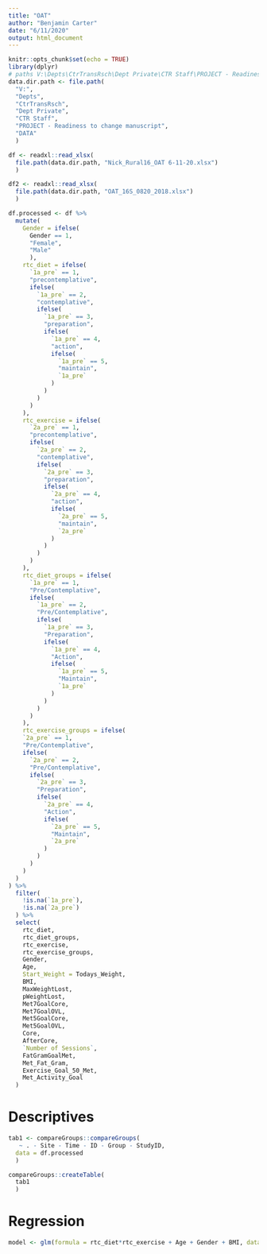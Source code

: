 ---
title: "OAT"
author: "Benjamin Carter"
date: "6/11/2020"
output: html_document
---

```{r setup, include=FALSE}
knitr::opts_chunk$set(echo = TRUE)
library(dplyr)
# paths V:\Depts\CtrTransRsch\Dept Private\CTR Staff\PROJECT - Readiness to change manuscript\DATA
data.dir.path <- file.path(
  "V:",
  "Depts", 
  "CtrTransRsch", 
  "Dept Private", 
  "CTR Staff", 
  "PROJECT - Readiness to change manuscript", 
  "DATA"
  )
```

```{r loadData, include=FALSE}
df <- readxl::read_xlsx(
  file.path(data.dir.path, "Nick_Rural16_OAT 6-11-20.xlsx")
  )

df2 <- readxl::read_xlsx(
  file.path(data.dir.path, "OAT_16S_0820_2018.xlsx")
  )
```


```{r selection}
df.processed <- df %>% 
  mutate(
    Gender = ifelse(
      Gender == 1,
      "Female",
      "Male"
      ),
    rtc_diet = ifelse(
      `1a_pre` == 1,
      "precontemplative",
      ifelse(
        `1a_pre` == 2,
        "contemplative",
        ifelse(
          `1a_pre` == 3,
          "preparation",
          ifelse(
            `1a_pre` == 4,
            "action",
            ifelse(
              `1a_pre` == 5,
              "maintain",
              `1a_pre`
            )
          )
        )
      )
    ),
    rtc_exercise = ifelse(
      `2a_pre` == 1,
      "precontemplative",
      ifelse(
        `2a_pre` == 2,
        "contemplative",
        ifelse(
          `2a_pre` == 3,
          "preparation",
          ifelse(
            `2a_pre` == 4,
            "action",
            ifelse(
              `2a_pre` == 5,
              "maintain",
              `2a_pre`
            )
          )
        )
      )
    ),
    rtc_diet_groups = ifelse(
      `1a_pre` == 1,
      "Pre/Contemplative",
      ifelse(
        `1a_pre` == 2,
        "Pre/Contemplative",
        ifelse(
          `1a_pre` == 3,
          "Preparation",
          ifelse(
            `1a_pre` == 4,
            "Action",
            ifelse(
              `1a_pre` == 5,
              "Maintain",
              `1a_pre`
            )
          )
        )
      )
    ),
    rtc_exercise_groups = ifelse(
    `2a_pre` == 1,
    "Pre/Contemplative",
    ifelse(
      `2a_pre` == 2,
      "Pre/Contemplative",
      ifelse(
        `2a_pre` == 3,
        "Preparation",
        ifelse(
          `2a_pre` == 4,
          "Action",
          ifelse(
            `2a_pre` == 5,
            "Maintain",
            `2a_pre`
          )
        )
      )
    )
  )
) %>% 
  filter(
    !is.na(`1a_pre`),
    !is.na(`2a_pre`)
  ) %>% 
  select(
    rtc_diet,
    rtc_diet_groups,
    rtc_exercise,
    rtc_exercise_groups,
    Gender,
    Age,
    Start_Weight = Todays_Weight,
    BMI,
    MaxWeightLost,
    pWeightLost,
    Met7GoalCore,
    Met7GoalOVL,
    Met5GoalCore,
    Met5GoalOVL,
    Core,
    AfterCore,
    `Number of Sessions`,
    FatGramGoalMet,
    Met_Fat_Gram,
    Exercise_Goal_50_Met,
    Met_Activity_Goal
  )


```


# Descriptives

```{r}
tab1 <- compareGroups::compareGroups(
   ~ . - Site - Time - ID - Group - StudyID,
  data = df.processed
  )

compareGroups::createTable(
  tab1
  )

```

# Regression

```{r}
model <- glm(formula = rtc_diet*rtc_exercise + Age + Gender + BMI, data = df.processed, family = binomial) %>% summary()
```



